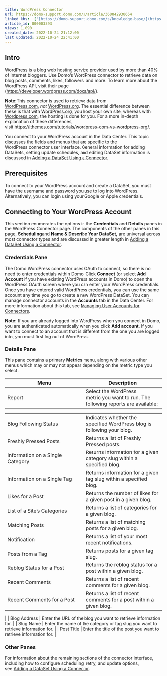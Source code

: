```yaml
---
title: WordPress Connector
url: https://domo-support.domo.com/s/article/360042930654
linked_kbs:  ['[https://domo-support.domo.com/s/knowledge-base/](https://domo-support.domo.com/s/knowledge-base/)', '[https://domo-support.domo.com/s/](https://domo-support.domo.com/s/)', '[https://domo-support.domo.com/s/topic/0TO5w000000ZammGAC](https://domo-support.domo.com/s/topic/0TO5w000000ZammGAC)', '[https://domo-support.domo.com/s/topic/0TO5w000000ZanLGAS](https://domo-support.domo.com/s/topic/0TO5w000000ZanLGAS)', '[https://domo-support.domo.com/s/topic/0TO5w000000ZaoQGAS](https://domo-support.domo.com/s/topic/0TO5w000000ZaoQGAS)', '[https://domo-support.domo.com/s/article/360042926274](https://domo-support.domo.com/s/article/360042926274)', '[https://domo-support.domo.com/s/article/360042926054](https://domo-support.domo.com/s/article/360042926054)', '[https://domo-support.domo.com/s/article/360042930654](https://domo-support.domo.com/s/article/360042930654)', '[https://domo-support.domo.com/s/topic/0TO5w000000ZaoQGAS/api-connectors](https://domo-support.domo.com/s/topic/0TO5w000000ZaoQGAS/api-connectors)', '[https://domo-support.domo.com/s/article/360043429933](https://domo-support.domo.com/s/article/360043429933)', '[https://domo-support.domo.com/s/article/360043429953](https://domo-support.domo.com/s/article/360043429953)', '[https://domo-support.domo.com/s/article/360042925494](https://domo-support.domo.com/s/article/360042925494)', '[https://domo-support.domo.com/s/article/4408174643607](https://domo-support.domo.com/s/article/4408174643607)', '[https://domo-support.domo.com/s/article/360043429913](https://domo-support.domo.com/s/article/360043429913)', '[https://domo-support.domo.com/s/login/](https://domo-support.domo.com/s/login/)']
article_id: 000003393
views: 1,090
created_date: 2022-10-24 21:12:00
last updated: 2022-10-24 22:41:00
---
```




Intro
-----


WordPress is a blog web hosting service provider used by more than 40% of Internet bloggers. Use Domo's WordPress connector to retrieve data on blog posts, comments, likes, followers, and more. To learn more about the WordPress API, visit their page (<https://developer.wordpress.com/docs/api/>).




 


**Note:**This connector is used to retrieve data from [WordPress.com](http://WordPress.com), *not* [WordPress.org](http://WordPress.org). The essential difference between these is that with [WordPress.org](http://WordPress.org), you host your own site, whereas with [Wordpress.com](http://Wordpress.com), the hosting is done for you. For a more in-depth explanation of these differences, visit [https://ithemes.com/tutorials/wordpress-com-vs-wordpress-org/](https://ithemes.com/tutorials/wordpress-com-vs-wordpress-org/ "https://ithemes.com/tutorials/wordpress-com-vs-wordpress-org/").     






You connect to your WordPress account in the Data Center. This topic discusses the fields and menus that are specific to the WordPress connector user interface. General information for adding DataSets, setting update schedules, and editing DataSet information is discussed in [Adding a DataSet Using a Connector](/s/article/360042926274).


Prerequisites
-------------


To connect to your WordPress account and create a DataSet, you must have the username and password you use to log into WordPress. Alternatively, you can login using your Google or Apple credentials.


Connecting to Your WordPress Account
------------------------------------


This section enumerates the options in the **Credentials** and **Details** panes in the WordPress Connector page. The components of the other panes in this page, **Scheduling**and **Name & Describe Your DataSet,** are universal across most connector types and are discussed in greater length in [Adding a DataSet Using a Connector](/s/article/360042926274).


### Credentials Pane


The Domo WordPress connector uses OAuth to connect, so there is no need to enter credentials within Domo. Click **Connect** (or select **Add Account** if you have existing WordPress accounts in Domo) to open the WordPress OAuth screen where you can enter your WordPress credentials. Once you have entered valid WordPress credentials, you can use the same account any time you go to create a new WordPress DataSet. You can manage connector accounts in the **Accounts** tab in the Data Center. For more information about this tab, see [Managing User Accounts for Connectors](/s/article/360042926054 "Managing User Accounts for Connectors").




 


**Note:** If you are already logged into WordPress when you connect in Domo, you are authenticated automatically when you click **Add account**. If you want to connect to an account that is different from the one you are logged into, you must first log out of WordPress.



### Details Pane


This pane contains a primary **Metrics** menu, along with various other menus which may or may not appear depending on the metric type you select.




| Menu | Description |
| --- | --- |
| Report | Select the WordPress metric you want to run. The following reports are available:

|  |  |
| --- | --- |
| Blog Following Status | Indicates whether the specified WordPress blog is following your blog. |
| Freshly Pressed Posts | Returns a list of Freshly Pressed posts.  |
| Information on a Single Category | Returns information for a given category slug within a specified blog. |
| Information on a Single Tag | Returns information for a given tag slug within a specified blog. |
| Likes for a Post | Returns the number of likes for a given post in a given blog. |
| List of a Site's Categories | Returns a list of categories for a given blog. |
| Matching Posts | Returns a list of matching posts for a given blog. |
| Notification | Returns a list of your most recent notifications. |
| Posts from a Tag | Returns posts for a given tag slug. |
| Reblog Status for a Post | Returns the reblog status for a post within a given blog. |
| Recent Comments | Returns a list of recent comments for a given blog. |
| Recent Comments for a Post | Returns a list of recent comments for a post within a given blog. |

 |
| Blog Address | Enter the URL of the blog you want to retrieve information for. |
| Slug Name | Enter the name of the category or tag slug you want to retrieve information for. |
| Post Title | Enter the title of the post you want to retrieve information for. |


### Other Panes


For information about the remaining sections of the connector interface, including how to configure scheduling, retry, and update options, see [Adding a DataSet Using a Connector](/s/article/360042926274).


 

